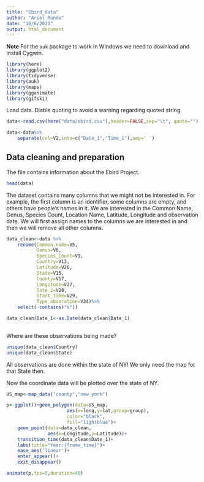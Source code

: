 ```yaml
---
title: "Ebird_data"
author: "Ariel Mundo"
date: "10/8/2021"
output: html_document
---
```


**Note** For the `auk` package to work in Windows we need to download and install Cygwin.

```r
library(here)
library(ggplot2)
library(tidyverse)
library(auk)
library(maps)
library(gganimate)
library(gifski)
```

Load data. Diable quoting to avoid a warning regarding quoted string.

```r
data<-read.csv(here("data/ebird.csv"),header=FALSE,sep="\t", quote="")

data<-data%>%
    separate(col=V2,into=c("Date_1","Time_1"),sep=' ')

```

## Data cleaning and preparation
The file contains information about the Ebird Project.

```r
head(data)
```

The dataset contains many columns that we might not be interested in. For example, the first column is an identifier, some columns are empty, and others have people's names in it. We are interested in the Common Name, Genus, Species Count, Location Name, Latitude, Longitude and observation date. We will first assign names to the columns we are interested in and then we will remove all other columns.

```r
data_clean<-data %>%
    rename(Common_name=V5,
           Genus=V6, 
           Species_Count=V9,
           Country=V13,
           Latitude=V26,
           State=V15,
           County=V17,
           Longitude=V27,
           Date_2=V28,
           Start_time=V29, 
           Type_obseration=V34)%>%
    select(-contains("V"))

data_clean$Date_1<-as.Date(data_clean$Date_1)
    
```

Where are these observations being made?

```r
unique(data_clean$Country)
unique(data_clean$State)
```

All observations are done within the state of NY! We only need the map for that State then.

Now the coordinate data will be plotted over the state of NY.

```r
US_map<-map_data("county","new york")

p<-ggplot()+geom_polygon(data=US_map,
                      aes(x=long,y=lat,group=group),
                      color="black",
                      fill="lightblue")+
    geom_point(data=data_clean,
               aes(x=Longitude,y=Latitude))+
    transition_time(data_clean$Date_1)+
    labs(title="Year:{frame_time}")+
    ease_aes('linear')+
    enter_appear()+
    exit_disappear()

animate(p,fps=5,duration=40)

```
